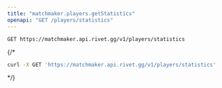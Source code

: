 ```yaml
---
title: "matchmaker.players.getStatistics"
openapi: "GET /players/statistics"
---
```


```
GET https://matchmaker.api.rivet.gg/v1/players/statistics
```


{/*<RequestExample>
```bash curl
curl -X GET 'https://matchmaker.api.rivet.gg/v1/players/statistics'
```
</RequestExample>*/}
